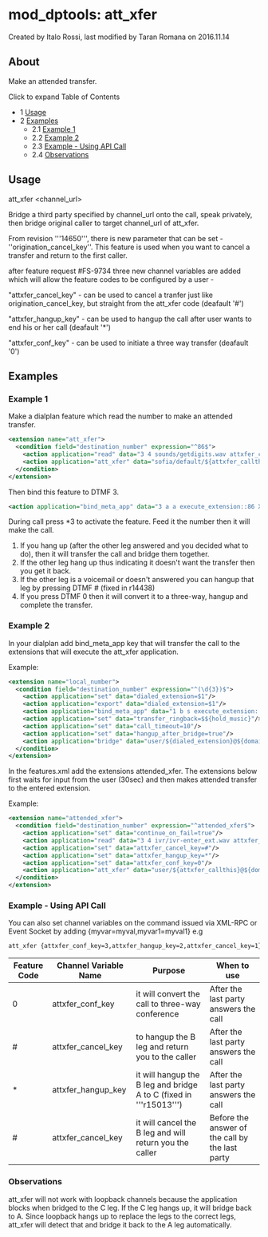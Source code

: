 
# mod_dptools: att_xfer 

 Created by  Italo Rossi, last modified by  Taran Romana on 2016.11.14

## About

Make an attended transfer. 

Click to expand Table of Contents

* 1 [Usage](#usage)
* 2 [Examples](#examples)  
   * 2.1 [Example 1](#example-1)  
   * 2.2 [Example 2](#example-1)  
   * 2.3 [Example - Using API Call](#example---using-api-call)  
   * 2.4 [Observations](#observations)

## Usage

att\_xfer &lt;channel\_url>

Bridge a third party specified by channel\_url onto the call, speak privately, then bridge original caller to target channel\_url of att\_xfer.

From revision '''14650''', there is new parameter that can be set - ''origination\_cancel\_key''. This feature is used when you want to cancel a transfer and return to the first caller.

after feature request #FS-9734 three new channel variables are added which will allow the feature codes to be configured by a user -

"attxfer\_cancel\_key" - can be used to cancel a tranfer just like origination\_cancel\_key, but straight from the att\_xfer code (deafault '#')

"attxfer\_hangup\_key" - can be used to hangup the call after user wants to end his or her call  (deafault '\*')

"attxfer\_conf\_key" - can be used to initiate a three way transfer (deafault '0')

## Examples

### Example 1

Make a dialplan feature which read the number to make an attended transfer.

```xml
<extension name="att_xfer">
  <condition field="destination_number" expression="^86$">
    <action application="read" data="3 4 sounds/getdigits.wav attxfer_callthis 30000 #"/>
    <action application="att_xfer" data="sofia/default/${attxfer_callthis}"/>
  </condition>
</extension>
```

Then bind this feature to DTMF 3.

```xml
<action application="bind_meta_app" data="3 a a execute_extension::86 XML features"/>
```

During call press \*3 to activate the feature. Feed it the number then it will make the call.

1. If you hang up (after the other leg answered and you decided what to do), then it will transfer the call and bridge them together.
2. If the other leg hang up thus indicating it doesn't want the transfer then you get it back.
3. If the other leg is a voicemail or doesn't answered you can hangup that leg by pressing DTMF # (fixed in r14438)
4. If you press DTMF 0 then it will convert it to a three-way, hangup and complete the transfer.

### Example 2

In your dialplan add bind\_meta\_app key that will transfer the call to the extensions that will execute the att\_xfer application.

Example:

```xml
<extension name="local_number">
  <condition field="destination_number" expression="^(\d{3})$">
    <action application="set" data="dialed_extension=$1"/>
    <action application="export" data="dialed_extension=$1"/>
    <action application="bind_meta_app" data="1 b s execute_extension::attended_xfer XML features"/>
    <action application="set" data="transfer_ringback=$${hold_music}"/>
    <action application="set" data="call_timeout=10"/>
    <action application="set" data="hangup_after_bridge=true"/>
    <action application="bridge" data="user/${dialed_extension}@${domain_name}"/>
  </condition>
</extension>
```

In the features.xml add the extensions attended\_xfer. The extensions below first waits for input from the user (30sec) and then makes attended transfer to the entered extension.

Example:

```xml
<extension name="attended_xfer">
  <condition field="destination_number" expression="^attended_xfer$">
    <action application="set" data="continue_on_fail=true"/>
    <action application="read" data="3 4 ivr/ivr-enter_ext.wav attxfer_callthis 30000 #"/>
    <action application="set" data="attxfer_cancel_key=#"/>
    <action application="set" data="attxfer_hangup_key=*"/>
    <action application="set" data="attxfer_conf_key=0"/>
    <action application="att_xfer" data="user/${attxfer_callthis}@${domain_name}"/>
  </condition>
</extension>
```

### Example - Using API Call

You can also set channel variables on the command issued via XML-RPC or Event Socket by adding {myvar=myval,myvar1=myval1} e.g

```xml
att_xfer {attxfer_conf_key=3,attxfer_hangup_key=2,attxfer_cancel_key=1}loopback/1000/context
```

| Feature Code | Channel Variable Name | Purpose                                                            | When to use                                     |
| ------------ | --------------------- | ------------------------------------------------------------------ | ----------------------------------------------- |
| 0            | attxfer\_conf\_key    | it will convert the call to three-way conference                   | After the last party answers the call           |
| #            | attxfer_cancel_key  | to hangup the B leg and return you to the caller                   | After the last party answers the call           |
| \*           | attxfer\_hangup\_key  | it will hangup the B leg and bridge A to C (fixed in '''r15013''') | After the last party answers the call           |
| #            | attxfer_cancel_key  | it will cancel the B leg and will return you the caller            | Before the answer of the call by the last party |

### Observations

att\_xfer will not work with loopback channels because the application blocks when bridged to the C leg. If the C leg hangs up, it will bridge back to A. Since loopback hangs up to replace the legs to the correct legs, att\_xfer will detect that and bridge it back to the A leg automatically.


